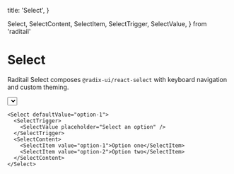   title: 'Select',
}

  Select,
  SelectContent,
  SelectItem,
  SelectTrigger,
  SelectValue,
} from 'raditail'

# Select

Raditail Select composes `@radix-ui/react-select` with keyboard navigation and custom theming.

<Select defaultValue="option-1" className="mt-4 w-64">
  <SelectTrigger>
    <SelectValue placeholder="Select an option" />
  </SelectTrigger>
  <SelectContent>
    <SelectItem value="option-1">Option one</SelectItem>
    <SelectItem value="option-2">Option two</SelectItem>
    <SelectItem value="option-3">Option three</SelectItem>
  </SelectContent>
</Select>

```tsx
<Select defaultValue="option-1">
  <SelectTrigger>
    <SelectValue placeholder="Select an option" />
  </SelectTrigger>
  <SelectContent>
    <SelectItem value="option-1">Option one</SelectItem>
    <SelectItem value="option-2">Option two</SelectItem>
  </SelectContent>
</Select>
```
